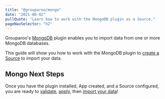 ```yaml
---
title: "@grouparoo/mongo"
date: "2021-08-02"
pullQuote: "Learn how to work with the MongoDB plugin as a Source."
pageNavSelector: "h2"
---
```


<PluginDocsLinks plugin="Mongo" />

Grouparoo's [MongoDB](https://www.mongodb.com/) plugin enables you to import data from one or more MongoDB databases.

This guide will show you how to work with the MongoDB plugin to [create a Source](#create-mongodb-source) to import your data.

<PluginDocsInstallation plugin="Mongo" />

<PluginDocsCreateApp plugin="Mongo" />

<ValidateAndApplyConfig headingLevel="h3" />

<PluginDocsColumnarSource plugin="Mongo" isTablesUpperCase={true} />

## Mongo Next Steps

Once you have the plugin installed, App created, and a Source configured, you are ready to [validate](/docs/cli/config#validate), [apply](/docs/cli/config#apply), then [import your data](/docs/cli/run#run)!
